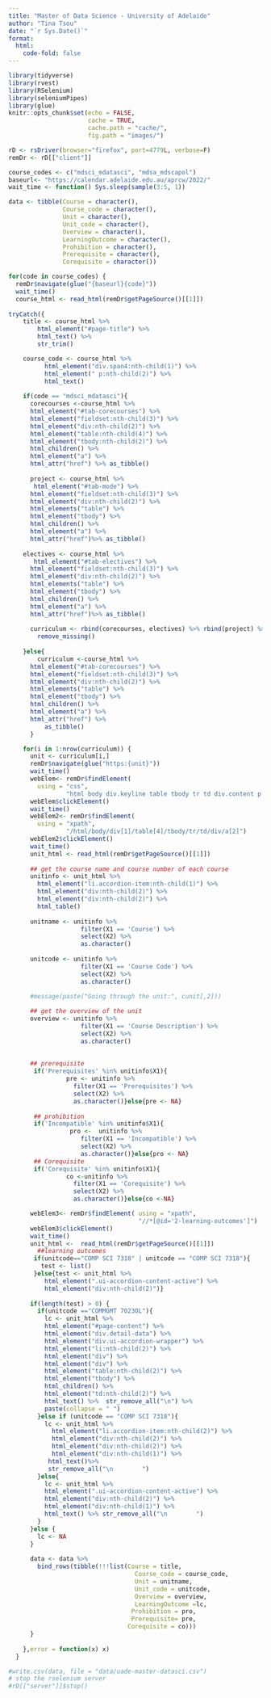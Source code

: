 ```yaml
---
title: "Master of Data Science - University of Adelaide"
author: "Tina Tsou"
date: "`r Sys.Date()`"
format: 
  html: 
    code-fold: false
---
```



```r
library(tidyverse)
library(rvest)
library(RSelenium)
library(seleniumPipes)
library(glue)
knitr::opts_chunk$set(echo = FALSE,
                      cache = TRUE,
                      cache.path = "cache/",
                      fig.path = "images/")

```

```r
rD <- rsDriver(browser="firefox", port=4779L, verbose=F)
remDr <- rD[["client"]]
```


```r
course_codes <- c("mdsci_mdatasci", "mdsa_mdscapol")
baseurl<- "https://calendar.adelaide.edu.au/aprcw/2022/"
wait_time <- function() Sys.sleep(sample(3:5, 1))

data <- tibble(Course = character(),
               Course_code = character(),
               Unit = character(),
               Unit_code = character(),
               Overview = character(),
               LearningOutcome = character(),
               Prohibition = character(),
               Prerequisite = character(),
               Corequisite = character())

for(code in course_codes) {
  remDr$navigate(glue("{baseurl}{code}"))
  wait_time()
  course_html <- read_html(remDr$getPageSource()[[1]])
  
tryCatch({
    title <- course_html %>% 
        html_element("#page-title") %>% 
        html_text() %>% 
        str_trim()

    course_code <- course_html %>% 
          html_element("div.span4:nth-child(1)") %>% 
          html_element(" p:nth-child(2)") %>% 
          html_text()
    
    if(code == "mdsci_mdatasci"){
      corecourses <-course_html %>% 
      html_element("#tab-corecourses") %>% 
      html_element("fieldset:nth-child(3)") %>% 
      html_element("div:nth-child(2)") %>% 
      html_element("table:nth-child(4)") %>% 
      html_element("tbody:nth-child(2)") %>% 
      html_children() %>% 
      html_element("a") %>% 
      html_attr("href") %>% as_tibble()
      
      project <- course_html %>% 
       html_element("#tab-mode") %>% 
      html_element("fieldset:nth-child(3)") %>% 
      html_element("div:nth-child(2)") %>% 
      html_elements("table") %>% 
      html_element("tbody") %>% 
      html_children() %>% 
      html_element("a") %>% 
      html_attr("href")%>% as_tibble()
    
    electives <- course_html %>% 
       html_element("#tab-electives") %>% 
      html_element("fieldset:nth-child(3)") %>% 
      html_element("div:nth-child(2)") %>% 
      html_elements("table") %>% 
      html_element("tbody") %>% 
      html_children() %>% 
      html_element("a") %>% 
      html_attr("href")%>% as_tibble()
    
      curriculum <- rbind(corecourses, electives) %>% rbind(project) %>% 
        remove_missing()
      
    }else{
        curriculum <-course_html %>% 
      html_element("#tab-corecourses") %>% 
      html_element("fieldset:nth-child(3)") %>% 
      html_element("div:nth-child(2)") %>% 
      html_elements("table") %>% 
      html_element("tbody") %>% 
      html_children() %>% 
      html_element("a") %>% 
      html_attr("href") %>% 
          as_tibble()
      }

    for(i in 1:nrow(curriculum)) {
      unit <- curriculum[i,]
      remDr$navigate(glue("https:{unit}"))
      wait_time()
      webElem<- remDr$findElement(
        using = "css",
                "html body div.keyline table tbody tr td div.content p table tbody tr td.odd a")
      webElem$clickElement()
      wait_time()
      webElem2<- remDr$findElement(
        using = "xpath",
                "/html/body/div[1]/table[4]/tbody/tr/td/div/a[2]")
      webElem2$clickElement()
      wait_time()
      unit_html <- read_html(remDr$getPageSource()[[1]])
      
      ## get the course name and course number of each course
      unitinfo <- unit_html %>% 
        html_element("li.accordion-item:nth-child(1)") %>% 
        html_element("div:nth-child(2)") %>% 
        html_element("div:nth-child(2)") %>% 
        html_table()
      
      unitname <- unitinfo %>% 
                    filter(X1 == 'Course') %>% 
                    select(X2) %>% 
                    as.character()
      
      unitcode <- unitinfo %>% 
                    filter(X1 == 'Course Code') %>% 
                    select(X2) %>% 
                    as.character()

      #message(paste("Going through the unit:", cunit[,2]))
      
      ## get the overview of the unit
      overview <- unitinfo %>% 
                    filter(X1 == 'Course Description') %>% 
                    select(X2) %>% 
                    as.character()
      
      
      ## prerequisite 
       if('Prerequisites' %in% unitinfo$X1){
                pre <- unitinfo %>% 
                  filter(X1 == 'Prerequisites') %>% 
                  select(X2) %>% 
                  as.character()}else{pre <- NA}
       
       ## prohibition
       if('Incompatible' %in% unitinfo$X1){
                 pro <-  unitinfo %>% 
                    filter(X1 == 'Incompatible') %>% 
                    select(X2) %>% 
                    as.character()}else{pro <- NA}
       ## Corequisite
       if('Corequisite' %in% unitinfo$X1){
                co <-unitinfo %>% 
                  filter(X1 == 'Corequisite') %>% 
                  select(X2) %>% 
                  as.character()}else{co <-NA}

      webElem3<- remDr$findElement( using = "xpath",
                                    "//*[@id='2-learning-outcomes']")
      webElem3$clickElement()
      wait_time()
      unit_html <-  read_html(remDr$getPageSource()[[1]])
        ##learning outcomes
       if(unitcode=="COMP SCI 7318" | unitcode == "COMP SCI 7318"){
         test <- list()
       }else{test <- unit_html %>% 
          html_element(".ui-accordion-content-active") %>% 
          html_element("div:nth-child(2)")}
      
      if(length(test) > 0) {
        if(unitcode =="COMMGMT 7023OL"){
          lc <- unit_html %>% 
          html_element("#page-content") %>% 
          html_element("div.detail-data") %>% 
          html_element("div.ui-accordion-wrapper") %>% 
          html_element("li:nth-child(2)") %>% 
          html_element("div") %>% 
          html_element("div") %>% 
          html_element("table:nth-child(2)") %>% 
          html_element("tbody") %>% 
          html_children() %>% 
          html_element("td:nth-child(2)") %>% 
          html_text() %>%  str_remove_all("\n") %>% 
          paste(collapse = " ")
        }else if (unitcode == "COMP SCI 7318"){
          lc <- unit_html %>% 
            html_element("li.accordion-item:nth-child(2)") %>% 
            html_element("div:nth-child(2)") %>%
            html_element("div:nth-child(2)") %>% 
            html_element("div:nth-child(1)") %>% 
           html_text()%>%
           str_remove_all("\n        ") 
        }else{
          lc <- unit_html %>% 
          html_element(".ui-accordion-content-active") %>% 
          html_element("div:nth-child(2)") %>% 
          html_element("div:nth-child(1)") %>% 
          html_text() %>% str_remove_all("\n        ") 
        }
      }else {
        lc <- NA
      }
      
      data <- data %>% 
        bind_rows(tibble(!!!list(Course = title, 
                                   Course_code = course_code, 
                                   Unit = unitname,
                                   Unit_code = unitcode,
                                   Overview = overview,
                                   LearningOutcome =lc,
                                  Prohibition = pro,
                                  Prerequisite= pre,
                                 Corequisite = co))) 
      }
      
    },error = function(x) x)
  }

#write.csv(data, file = "data/uade-master-datasci.csv")
# stop the rselenium server
#rD[["server"]]$stop()
```
